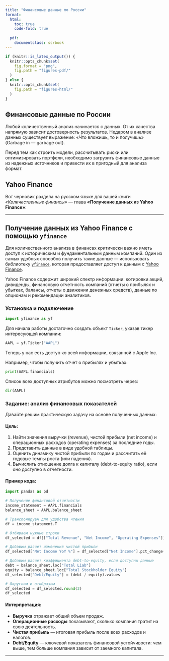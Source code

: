 ```yaml
---
title: "Финансовые данные по России"
format:
  html:
    toc: true
    code-fold: true
    
  pdf:
    documentclass: scrbook
---
```


```r
if (knitr::is_latex_output()) {
  knitr::opts_chunk$set(
    fig.format = "png",
    fig.path = "figures-pdf/"
  )
} else {
  knitr::opts_chunk$set(
    fig.path = "figures-html/"
  )
}
```


## Финансовые данные по России 

Любой количественный анализ начинается с данных. От их качества напрямую зависит достоверность результатов. Недаром в анализе данных существует выражение: «Что вложишь, то и получишь» (Garbage in — garbage out).

Перед тем как строить модели, рассчитывать риски или оптимизировать портфели, необходимо загрузить финансовые данные из надежных источников и привести их в пригодный для анализа формат.

## Yahoo Finance 

Вот черновик раздела на русском языке для вашей книги *«Количественные финансы»* — глава **«Получение данных из Yahoo Finance»**:

---

## Получение данных из Yahoo Finance с помощью `yfinance`

Для количественного анализа в финансах критически важно иметь доступ к историческим и фундаментальным данным компаний. Один из самых удобных способов получить такие данные — использовать библиотеку [`yfinance`](https://pypi.org/project/yfinance/), которая предоставляет доступ к данным с [Yahoo Finance](https://finance.yahoo.com/).

Yahoo Finance содержит широкий спектр информации: котировки акций, дивиденды, финансовую отчетность компаний (отчеты о прибылях и убытках, балансы, отчеты о движении денежных средств), данные по опционам и рекомендации аналитиков.

### Установка и подключение

```python
import yfinance as yf
```

Для начала работы достаточно создать объект `Ticker`, указав тикер интересующей компании:

```python
AAPL = yf.Ticker("AAPL")

```

Теперь у нас есть доступ ко всей информации, связанной с Apple Inc.

Например, чтобы получить отчет о прибылях и убытках:

```python
print(AAPL.financials)
```

Список всех доступных атрибутов можно посмотреть через:

```python
dir(AAPL)
```

### Задание: анализ финансовых показателей

Давайте решим практическую задачу на основе полученных данных:

#### Цель:

1. Найти значения выручки (revenue), чистой прибыли (net income) и операционных расходов (operating expenses) за последние годы.
2. Представить данные в виде удобной таблицы.
3. Оценить динамику чистой прибыли по годам и рассчитать её годовые темпы роста (или падения).
4. Вычислить отношение долга к капиталу (debt-to-equity ratio), если оно доступно в отчетности.

#### Пример кода:

```python
import pandas as pd

# Получение финансовой отчетности
income_statement = AAPL.financials
balance_sheet = AAPL.balance_sheet

# Транспонируем для удобства чтения
df = income_statement.T

# Отбираем нужные строки
df_selected = df[["Total Revenue", "Net Income", "Operating Expenses"]]

# Добавим расчет изменения чистой прибыли
df_selected["Net Income YoY %"] = df_selected["Net Income"].pct_change() * 100

# Добавим расчет коэффициента debt-to-equity, если доступны данные
debt = balance_sheet.loc["Total Liab"]
equity = balance_sheet.loc["Total Stockholder Equity"]
df_selected["Debt/Equity"] = (debt / equity).values

# Округлим и отобразим
df_selected = df_selected.round(2)
df_selected
```

#### Интерпретация:

* **Выручка** отражает общий объем продаж.
* **Операционные расходы** показывают, сколько компания тратит на свою деятельность.
* **Чистая прибыль** — итоговая прибыль после всех расходов и налогов.
* **Debt/Equity** — ключевой показатель финансовой устойчивости: чем выше, тем больше компания зависит от заемного капитала.

---

